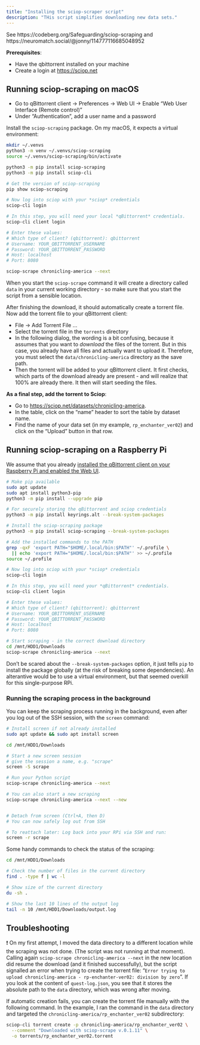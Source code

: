 ```yaml
---
title: "Installing the sciop-scraper script"
description: "THis script simplifies downloading new data sets."
---
```


See https://codeberg.org/Safeguarding/sciop-scraping and https://neuromatch.social/@jonny/114777116685048952

**Prerequisites**:

- Have the qbittorrent installed on your machine
- Create a login at [https://sciop.net](https://sciop.net)

## Running sciop-scraping on macOS

- Go to qBittorrent client -> Preferences -> Web UI -> Enable "Web User Interface (Remote control)"
- Under "Authentication", add a user name and a password

Install the `sciop-scraping` package. On my macOS, it expects a virtual environment:

```sh
mkdir ~/.venvs
python3 -m venv ~/.venvs/sciop-scraping
source ~/.venvs/sciop-scraping/bin/activate

python3 -m pip install sciop-scraping
python3 -m pip install sciop-cli

# Get the version of sciop-scraping
pip show sciop-scraping

# Now log into sciop with your *sciop* credentials
sciop-cli login

# In this step, you will need your local *qBittorrent* credentials.
sciop-cli client login

# Enter these values:
# Which type of client? (qbittorrent): qbittorrent
# Username: YOUR_QBITTORRENT_USERNAME
# Password: YOUR_QBITTORRENT_PASSWORD
# Host: localhost
# Port: 8080

sciop-scrape chronicling-america --next
```

When you start the `sciop-scrape` command it will create a directory called `data` in your current working directory - so make sure that you start the script from a sensible location. 

After finishing the download, it should automatically create a torrent file. 
Now add the torrent file to your qBittorrent client:

- File -> Add Torrent File ...
- Select the torrent file in the `torrents` directory
- In the following dialog, the wording is a bit confusing, because it assumes that you want to *download* the files of the torrent. But in this case, you already have all files and actually want to upload it. Therefore, you must select the `data/chronicling-america` directory as the save path.
- Then the torrent will be added to your qBittorrent client. It first checks, which parts of the download already are present - and will realize that 100% are already there. It then will start seeding the files.

**As a final step, add the torrent to Sciop**:

- Go to [https://sciop.net/datasets/chronicling-america](https://sciop.net/datasets/chronicling-america).
- In the table, click on the "name" header to sort the table by dataset name.
- Find the name of your data set (in my example, `rp_enchanter_ver02`) and click on the "Upload" button in that row.



## Running sciop-scraping on a Raspberry Pi

We assume that you already [installed the qBittorrent client on your Raspberry Pi and enabled the Web UI](L1-RDRN_RPi.md).

```sh
# Make pip available
sudo apt update
sudo apt install python3-pip
python3 -m pip install --upgrade pip

# For securely storing the qBittorrent and sciop credentials
python3 -m pip install keyrings.alt --break-system-packages

# Install the sciop-scraping package
python3 -m pip install sciop-scraping --break-system-packages

# Add the installed commands to the PATH
grep -qxF 'export PATH="$HOME/.local/bin:$PATH"' ~/.profile \
  || echo 'export PATH="$HOME/.local/bin:$PATH"' >> ~/.profile
source ~/.profile

# Now log into sciop with your *sciop* credentials
sciop-cli login

# In this step, you will need your *qBittorrent* credentials.
sciop-cli client login

# Enter these values:
# Which type of client? (qbittorrent): qbittorrent
# Username: YOUR_QBITTORRENT_USERNAME
# Password: YOUR_QBITTORRENT_PASSWORD
# Host: localhost
# Port: 8080

# Start scraping - in the correct download directory
cd /mnt/HDD1/Downloads
sciop-scrape chronicling-america --next

```

Don't be scared about the `--break-system-packages` option, it just tells `pip` to install the package globally (at the risk of breaking some dependencies). An alterantive would be to use a virtual environment, but that seemed overkill for this single-purpose RPi.

### Running the scraping process in the background

You can keep the scraping process running in the background, even after you log out of the SSH session, with the `screen` command:

```sh
# Install screen if not already installed
sudo apt update && sudo apt install screen
```

```sh
cd /mnt/HDD1/Downloads

# Start a new screen session
# give the session a name, e.g. "scrape"
screen -S scrape 

# Run your Python script
sciop-scrape chronicling-america --next

# You can also start a new scraping
sciop-scrape chronicling-america --next --new


# Detach from screen (Ctrl+A, then D)
# You can now safely log out from SSH

# To reattach later: Log back into your RPi via SSH and run:
screen -r scrape
```


Some handy commands to check the status of the scraping:

```sh
cd /mnt/HDD1/Downloads

# Check the number of files in the current directory
find . -type f | wc -l

# Show size of the current directory
du -sh .

# Show the last 10 lines of the output log
tail -n 10 /mnt/HDD1/Downloads/output.log
```

## Troubleshooting

❗️ On my first attempt, I moved the data directory to a different location while the scraping was not done. (The script was not running at that moment). Calling again `sciop-scrape chronicling-america --next` in the new location did resume the download (and it finished successfully), but the script signalled an error when trying to create the torrent file: "`Error trying to upload chronicling-america - rp-enchanter-ver02:
division by zero`". If you look at the content of `quest-log.json`, you see that it stores the absolute path to the `data` directory, which was wrong after moving.

If automatic creation fails, you can create the torrent file manually with the following command. In the example, I ran the command in the `data` directory and targeted the `chronicling-america/rp_enchanter_ver02` subdirectory:

```sh
sciop-cli torrent create -p chronicling-america/rp_enchanter_ver02 \
  --comment "Downloaded with sciop-scrape v.0.1.11" \
  -o torrents/rp_enchanter_ver02.torrent
```
